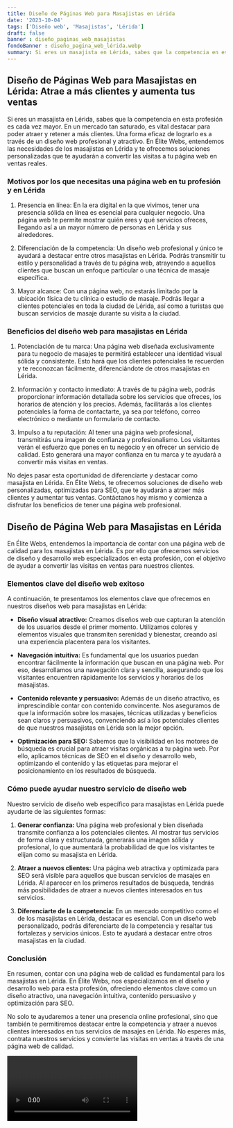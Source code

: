 ```yaml
---
title: Diseño de Páginas Web para Masajistas en Lérida
date: '2023-10-04'
tags: ['Diseño web', 'Masajistas', 'Lérida']
draft: false
banner : diseño_paginas_web_masajistas
fondoBanner : diseño_pagina_web_lérida.webp
summary: Si eres un masajista en Lérida, sabes que la competencia en esta profesión es cada vez mayor. En un mercado tan saturado, es vital destacar para poder atraer y retener a más clientes. Una forma eficaz de lograrlo es a través de un diseño web profesional y atractivo. En Élite Webs, entendemos las necesidades de los masajistas en Lérida y te ofrecemos soluciones personalizadas que te ayudarán a convertir las visitas a tu página web en ventas reales.
---
```


## Diseño de Páginas Web para Masajistas en Lérida: Atrae a más clientes y aumenta tus ventas

Si eres un masajista en Lérida, sabes que la competencia en esta profesión es cada vez mayor. En un mercado tan saturado, es vital destacar para poder atraer y retener a más clientes. Una forma eficaz de lograrlo es a través de un diseño web profesional y atractivo. En Élite Webs, entendemos las necesidades de los masajistas en Lérida y te ofrecemos soluciones personalizadas que te ayudarán a convertir las visitas a tu página web en ventas reales.

### Motivos por los que necesitas una página web en tu profesión y en Lérida

1. Presencia en línea: En la era digital en la que vivimos, tener una presencia sólida en línea es esencial para cualquier negocio. Una página web te permite mostrar quién eres y qué servicios ofreces, llegando así a un mayor número de personas en Lérida y sus alrededores.

2. Diferenciación de la competencia: Un diseño web profesional y único te ayudará a destacar entre otros masajistas en Lérida. Podrás transmitir tu estilo y personalidad a través de tu página web, atrayendo a aquellos clientes que buscan un enfoque particular o una técnica de masaje específica.

3. Mayor alcance: Con una página web, no estarás limitado por la ubicación física de tu clínica o estudio de masaje. Podrás llegar a clientes potenciales en toda la ciudad de Lérida, así como a turistas que buscan servicios de masaje durante su visita a la ciudad.

### Beneficios del diseño web para masajistas en Lérida

1. Potenciación de tu marca: Una página web diseñada exclusivamente para tu negocio de masajes te permitirá establecer una identidad visual sólida y consistente. Esto hará que los clientes potenciales te recuerden y te reconozcan fácilmente, diferenciándote de otros masajistas en Lérida.

2. Información y contacto inmediato: A través de tu página web, podrás proporcionar información detallada sobre los servicios que ofreces, los horarios de atención y los precios. Además, facilitarás a los clientes potenciales la forma de contactarte, ya sea por teléfono, correo electrónico o mediante un formulario de contacto.

3. Impulso a tu reputación: Al tener una página web profesional, transmitirás una imagen de confianza y profesionalismo. Los visitantes verán el esfuerzo que pones en tu negocio y en ofrecer un servicio de calidad. Esto generará una mayor confianza en tu marca y te ayudará a convertir más visitas en ventas.

No dejes pasar esta oportunidad de diferenciarte y destacar como masajista en Lérida. En Élite Webs, te ofrecemos soluciones de diseño web personalizadas, optimizadas para SEO, que te ayudarán a atraer más clientes y aumentar tus ventas. Contáctanos hoy mismo y comienza a disfrutar los beneficios de tener una página web profesional.

<GifSeo />

<Cta />

## Diseño de Página Web para Masajistas en Lérida

En Élite Webs, entendemos la importancia de contar con una página web de calidad para los masajistas en Lérida. Es por ello que ofrecemos servicios de diseño y desarrollo web especializados en esta profesión, con el objetivo de ayudar a convertir las visitas en ventas para nuestros clientes.

### Elementos clave del diseño web exitoso

A continuación, te presentamos los elementos clave que ofrecemos en nuestros diseños web para masajistas en Lérida:

- **Diseño visual atractivo:** Creamos diseños web que capturan la atención de los usuarios desde el primer momento. Utilizamos colores y elementos visuales que transmiten serenidad y bienestar, creando así una experiencia placentera para los visitantes.

- **Navegación intuitiva:** Es fundamental que los usuarios puedan encontrar fácilmente la información que buscan en una página web. Por eso, desarrollamos una navegación clara y sencilla, asegurando que los visitantes encuentren rápidamente los servicios y horarios de los masajistas.

- **Contenido relevante y persuasivo:** Además de un diseño atractivo, es imprescindible contar con contenido convincente. Nos aseguramos de que la información sobre los masajes, técnicas utilizadas y beneficios sean claros y persuasivos, convenciendo así a los potenciales clientes de que nuestros masajistas en Lérida son la mejor opción.

- **Optimización para SEO:** Sabemos que la visibilidad en los motores de búsqueda es crucial para atraer visitas orgánicas a tu página web. Por ello, aplicamos técnicas de SEO en el diseño y desarrollo web, optimizando el contenido y las etiquetas para mejorar el posicionamiento en los resultados de búsqueda.

### Cómo puede ayudar nuestro servicio de diseño web

Nuestro servicio de diseño web específico para masajistas en Lérida puede ayudarte de las siguientes formas:

1. **Generar confianza:** Una página web profesional y bien diseñada transmite confianza a los potenciales clientes. Al mostrar tus servicios de forma clara y estructurada, generarás una imagen sólida y profesional, lo que aumentará la probabilidad de que los visitantes te elijan como su masajista en Lérida.

2. **Atraer a nuevos clientes:** Una página web atractiva y optimizada para SEO será visible para aquellos que buscan servicios de masajes en Lérida. Al aparecer en los primeros resultados de búsqueda, tendrás más posibilidades de atraer a nuevos clientes interesados en tus servicios.

3. **Diferenciarte de la competencia:** En un mercado competitivo como el de los masajistas en Lérida, destacar es esencial. Con un diseño web personalizado, podrás diferenciarte de la competencia y resaltar tus fortalezas y servicios únicos. Esto te ayudará a destacar entre otros masajistas en la ciudad.

### Conclusión

En resumen, contar con una página web de calidad es fundamental para los masajistas en Lérida. En Élite Webs, nos especializamos en el diseño y desarrollo web para esta profesión, ofreciendo elementos clave como un diseño atractivo, una navegación intuitiva, contenido persuasivo y optimización para SEO.

No solo te ayudaremos a tener una presencia online profesional, sino que también te permitiremos destacar entre la competencia y atraer a nuevos clientes interesados en tus servicios de masajes en Lérida. No esperes más, contrata nuestros servicios y convierte las visitas en ventas a través de una página web de calidad.

<Video />

<CtaBot job='Masajistas' city='Lérida'/>

<Gmaps query='Lérida+españa+maps' />